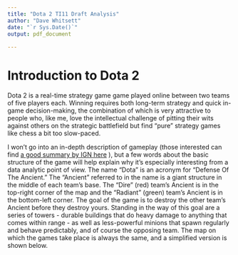 ```yaml
---
title: "Dota 2 TI11 Draft Analysis"
author: "Dave Whitsett"
date: "`r Sys.Date()`"
output: pdf_document
    
---
```

# Introduction to Dota 2

Dota 2 is a real-time strategy game game played online between two teams of five players each. Winning requires both long-term strategy and quick in-game decision-making, the combination of which is very attractive to people who, like me, love the intellectual challenge of pitting their wits against others on the strategic battlefield but find "pure" strategy games like chess a bit too slow-paced.

I won't go into an in-depth description of gameplay (those interested can find [a good summary by IGN here](https://www.ign.com/wikis/dota-2/Game_Overview) ), but a few words about the basic structure of the game will help explain why it's especially interesting from a data analytic point of view. The name "Dota" is an acronym for "Defense Of The Ancient." The "Ancient" referred to in the name is a giant structure in the middle of each team's base. The "Dire" (red) team's Ancient is in the top-right corner of the map and the "Radiant" (green) team's Ancient is in the bottom-left corner. The goal of the game is to destroy the other team's Ancient before they destroy yours. Standing in the way of this goal are a series of towers - durable buildings that do heavy damage to anything that comes within range - as well as less-powerful minions that spawn regularly and behave predictably, and of course the opposing team. The map on which the games take place is always the same, and a simplified version is shown below.